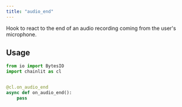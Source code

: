 ```yaml
---
title: "audio_end"
---
```


Hook to react to the end of an audio recording coming from the user's microphone.

## Usage

```python
from io import BytesIO
import chainlit as cl


@cl.on_audio_end
async def on_audio_end():
    pass
```
